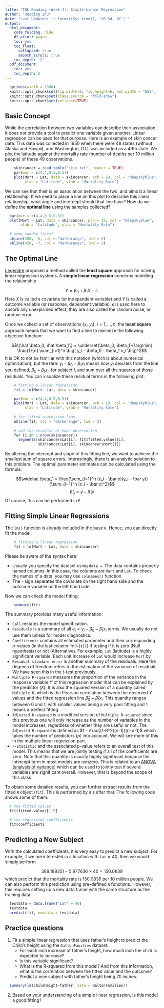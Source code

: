 ```yaml
---
title: "TBL Reading (Week 4): Simple Linear Regression"
author: "Ruoqing Zhu"
date: "Last Updated: `r format(Sys.time(), '%B %d, %Y')`"
output:
  html_document:
    code_folding: hide
    df_print: paged
    toc: yes
    toc_float:
      collapsed: true
      smooth_scroll: true
    toc_depth: '2'
  pdf_document:
    toc: yes
    toc_depth: 2
---
```


```r
  options(width = 1000)
  knitr::opts_chunk$set(fig.width=9, fig.height=6, out.width = "65%", fig.align = 'center')
  knitr::opts_chunk$set(class.source = "fold-show")
  knitr::opts_chunk$set(collapse=TRUE)
```

## Basic Concept

While the correlation between two variables can describe their association, it does not provide a tool to predict one variable given another. Linear regression can be used for that purpose. Here is an example of skin cancer data. This data was collected in 1950 when there were 48 states (without Alaska and Hawaii), and Washington, D.C. was included as a 49th state. We plot the latitude against the mortality rate (number of deaths per 10 million people) of these 49 observations.

```r
    skincancer = read.table("skin.txt", header = TRUE)
    par(mar = c(4,4,0.5,0.5))
    plot(Mort ~ Lat, data = skincancer, pch = 19, col = "deepskyblue",
         xlab = "Latitude", ylab = "Mortality Rate")
```
We can see that their is an association between the two, and almost a linear relationship. If we need to place a line on this plot to describe this linear relationship, what angle and intercept should that line have? How do we define the **optimal line** using the samples collected? 

```r
  par(mar = c(4,4,0.5,0.5))
  plot(Mort ~ Lat, data = skincancer, pch = 19, col = "deepskyblue",
       xlab = "Latitude", ylab = "Mortality Rate")
  
  # some random lines?
  abline(350, -5, col = "darkorange", lwd = 2)
  abline(420, -7, col = "darkorange", lwd = 2)
```

## The Optimal Line

[Legendre](https://en.wikipedia.org/wiki/Adrien-Marie_Legendre) proposed a method called the **least square** approach for solving linear regression systems. A **simple linear regression** concerns modeling the relationship

$$Y = \beta_0 + \beta_1 X + \epsilon.$$
Here $X$ is called a covariate (or independent variable) and $Y$ is called a outcome variable (or response, dependent variable). $\epsilon$ is used here to absorb any unexplained effect, they are also called the random noise, or random error. 

Once we collect a set of observations $\{x_i, y_i\}$, $i = 1, \ldots, n$, the **least square** approach means that we want to find a line to minimize the following objective function:

$$\{\hat \beta_0, \hat \beta_1\} = \underset{\beta_0, \beta_1}{\arg\min} \frac{1}{n} \sum_{i=1}^n \big( y_i - \beta_0 - \beta_1 x_i \big)^2$$
It is OK to not be familiar with this notation (which is about numerical optimization), but the term $y_i - \beta_0 - \beta_1 x_i$ means how $y_i$ deviates from the line you defined, $\beta_0 - \beta_1 x_i$, for subject $i$, and sum over all the squares of those residuals. You can visualize these residual terms in the following plot:

```r
    # fitting a linear regression
    fit = lm(Mort~ Lat, data = skincancer)

    par(mar = c(4,4,0.5,0.5))
    plot(Mort ~ Lat, data = skincancer, pch = 19, col = "deepskyblue",
         xlab = "Latitude", ylab = "Mortality Rate")
    
    # the fitted regression line
    abline(fit, col = "darkorange", lwd = 2)
    
    # add the residual of each observation
    for (i in 1:nrow(skincancer)) 
      segments(skincancer$Lat[i], fit$fitted.values[i],
               skincancer$Lat[i], skincancer$Mort[i])
```

By altering the intercept and slope of this fitting line, we want to achieve the smallest sum of square errors. Interestingly, there is an analytic solution to this problem. The optimal parameter estimates can be calculated using the formula:

$$\widehat \beta_1 = \frac{\sum_{i=1}^n (x_i - \bar x)(y_i - \bar y)}{\sum_{i=1}^n (x_i - \bar x)^2}$$
$$\widehat \beta_0 = \bar y - \widehat \beta_1 \bar x $$
Of course, this can be performed in `R`. 

## Fitting Simple Linear Regressions

The `lm()` function is already included in the base `R`. Hence, you can directly fit the model. 

```r
    # fitting a linear regression
    fit = lm(Mort ~ Lat, data = skincancer)
```

Please be aware of the syntax here: 

  * Usually you specify the dataset using `data =`. The data contains properly named columns. In this case, the columns are `Mort` and `Lat`. To check the names of a data, you may use `colnames()` function.
  * The `~` sign separates the covariate on the right hand side and the outcome variable on the left hand side.

Now we can check the model fitting:

```r
    summary(fit)
```

The summary provides many useful information:

  * `Call` restates the model specification.
  * `Residuals` is a summary of all $e_i = y_i - \hat\beta_0 - \hat\beta_1 x_i$ terms. We usually do not use them unless for model diagnostics.
  * `Coefficients` contains all estimated parameter and their corresponding p-values (in the last column `Pr(>|t|)`) if testing if it is zero (Null hypothesis) or not (Alternative). For example, `Lat` (latitude) is a highly significant variable. Each unit increase of `Lat` would increase `Mort` by 
  * `Residual standard error` is another summary of the residuals. Here the degrees of freedom refers to the estimation of the variance of residuals. We have seen this in the $t$-test previously. 
  * `Multiple R-squared` measures the proportion of the variance in the response variable $Y$ of this regression model that can be explained by the predictor ($X$). It is also the squared version of a quantity called `Multiple R`, which is the Pearson correlation between the observed $Y$ values and the fitted regression line $\hat\beta_0 + \hat\beta_1 x_i$. This quantity ranges between 0 and 1, with smaller values being a very poor fitting and 1 means a perfect fitting. 
  * `Adjusted R-squared` is a modified version of `Multiple R-squared` since this previous one will only increase as the number of variables in the model increases, regardless of whether they are useful or not. The  `Adjusted R-squared` is defined as $1 - \frac{(1-R^2)(n-1)}{n-p-1}$ which takes the number of predictors ($p$) into account. We will see more of this in the multiple linear regression part.  
  * `F-statistic` and the associated p-value refers to an overall test of this model. This means that we are jointly testing if all of the coefficients are zero. Note that this quantity is usually highly significant because the intercept term in most models are nonzero. This is related to an [ANOVA (analysis of variance)](https://en.wikipedia.org/wiki/Analysis_of_variance) which can be used to jointly test if several variables are significant overall. However, that is beyond the scope of this class. 

To obtain some detailed results, you can further extract results from the fitted `R` object (`fit`). This is performed by a `$` after that. The following code shows some of them. 

```r
  # the fitted values
  fit$fitted.values[1:5]

  # the regression coefficients
  fit$coefficients
```

## Predicting a New Subject

With the calculated coefficients, it is very easy to predict a new subject. For example, if we are interested in a location with `Lat`$= 40$, then we would simply perform 

$$389.189351 - 5.977636 \times 40 = 150.0839$$
which predict that the mortality rate is 150.0839 per 10 million people. We can also perform this prediction using pre-defined `R` functions. However, this requires setting up a new data frame with the same structure as the training data:

```r
  testdata = data.frame("Lat" = 40)
  testdata
  predict(fit, newdata = testdata)
```

## Practice questions 

  1. Fit a simple linear regression that uses father's height to predict the Child's height using the `GaltonFamilies` dataset. 
      * For each inch increase of father's height, how much inch the child is expected to increase?
      * Is this variable significant?
      * What is the R-squared from this model? And from this information, what is the correlation between the fitted value and the outcome?
      * Predict a new subject with father's height being 70 inches. 
  
```r
  summary(lm(childHeight~father, data = GaltonFamilies))
```
  
  2. Based on your understanding of a simple linear regression, is this model a good fitting? 
